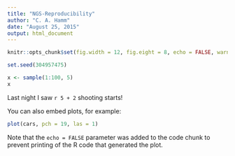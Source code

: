 ```yaml
---
title: "NGS-Reproducibility"
author: "C. A. Hamm"
date: "August 25, 2015"
output: html_document
---
```

```r
knitr::opts_chunk$set(fig.width = 12, fig.eight = 8, echo = FALSE, warnings = FALSE, message = FALSE)
```

```r
set.seed(304957475)
```


```r
x <- sample(1:100, 5)
x
```

Last night I saw `r 5 + 2` shooting starts!

You can also embed plots, for example:

```r
plot(cars, pch = 19, las = 1)
```

Note that the `echo = FALSE` parameter was added to the code chunk to prevent printing of the R code that generated the plot.
